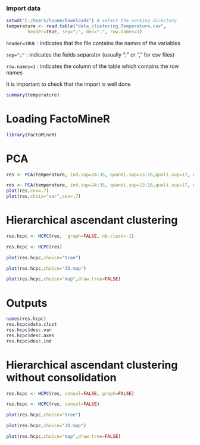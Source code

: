 ### Import data 
```r
setwd("C:/Users/houee/Downloads") # select the working directory 
temperature <- read.table("data_clustering_Temperature.csv",
        header=TRUE, sep=";", dec=".", row.names=1)
```

```header=TRUE``` : indicates that the file contains the names of the variables

```sep=";"``` : indicates the fields separator (usually ";" or "," for csv files)

```row.names=1``` : indicates the column of the table which contains the row names

It is important to check that the import is well done


```r
summary(temperature)
```

# Loading FactoMineR
```r
library(FactoMineR)
```

# PCA
```r
res <- PCA(temperature, ind.sup=24:35, quanti.sup=13:16,quali.sup=17, ncp=8)
```
```r
res <- PCA(temperature, ind.sup=24:35, quanti.sup=13:16,quali.sup=17, ncp=8,graph=FALSE)
plot(res,cex=.7)
plot(res,choix="var",cex=.7)
```

# Hierarchical ascendant clustering
```r
res.hcpc <- HCPC(res,  graph=FALSE, nb.clust=-1)
```

```r
res.hcpc <- HCPC(res)
```

```r
plot(res.hcpc,choice="tree")
```
```r
plot(res.hcpc,choice="3D.map")
```
```r
plot(res.hcpc,choice="map",draw.tree=FALSE)
```

# Outputs
```r
names(res.hcpc)
res.hcpc$data.clust
res.hcpc$desc.var
res.hcpc$desc.axes
res.hcpc$desc.ind
```

# Hierarchical ascendant clustering without consolidation
```r
res.hcpc <- HCPC(res, consol=FALSE, graph=FALSE)
```

```r
res.hcpc <- HCPC(res, consol=FALSE)
```

```r
plot(res.hcpc,choice="tree")
```
```r
plot(res.hcpc,choice="3D.map")
```
```r
plot(res.hcpc,choice="map",draw.tree=FALSE)
```
